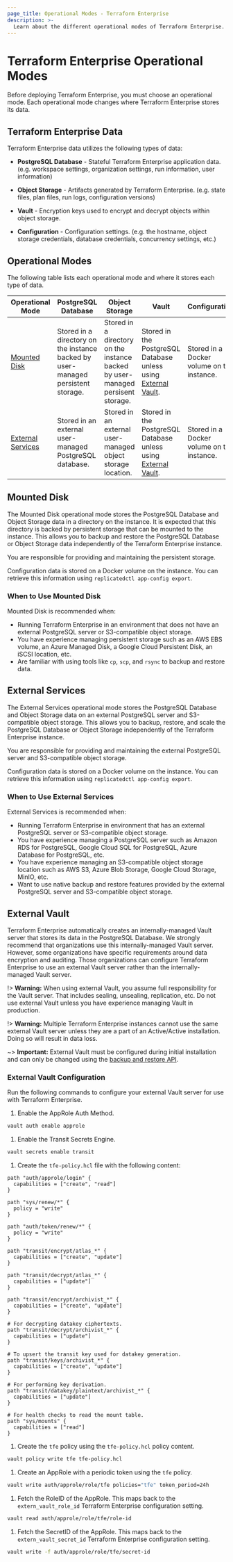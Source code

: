 ```yaml
---
page_title: Operational Modes - Terraform Enterprise
description: >-
  Learn about the different operational modes of Terraform Enterprise.
---
```


# Terraform Enterprise Operational Modes

Before deploying Terraform Enterprise, you must choose an operational mode.
Each operational mode changes where Terraform Enterprise stores its data.

## Terraform Enterprise Data

Terraform Enterprise data utilizes the following types of data:

- **PostgreSQL Database** - Stateful Terraform Enterprise application data. (e.g. workspace settings, organization settings, run information, user information)

- **Object Storage** - Artifacts generated by Terraform Enterprise. (e.g. state files, plan files, run logs, configuration versions)

- **Vault** - Encryption keys used to encrypt and decrypt objects within object storage.

- **Configuration** - Configuration settings. (e.g. the hostname, object storage credentials, database credentials, concurrency settings, etc.)

## Operational Modes

The following table lists each operational mode and where it stores each type of data.

| Operational Mode                        | PostgreSQL Database                                                              | Object Storage                                                                  | Vault                                                                             | Configuration                              |
| --------------------------------------- | -------------------------------------------------------------------------------- | ------------------------------------------------------------------------------- | --------------------------------------------------------------------------------- | ------------------------------------------ |
| [Mounted Disk](#mounted-disk)           | Stored in a directory on the instance backed by user-managed persistent storage. | Stored in a directory on the instance backed by user-managed persisent storage. | Stored in the PostgreSQL Database unless using [External Vault](#external-vault). | Stored in a Docker volume on the instance. |
| [External Services](#external-services) | Stored in an external user-managed PostgreSQL database.                          | Stored in an external user-managed object storage location.                     | Stored in the PostgreSQL Database unless using [External Vault](#external-vault). | Stored in a Docker volume on the instance. |

## Mounted Disk

The Mounted Disk operational mode stores the PostgreSQL Database and Object Storage data in a directory on the instance. It is expected that this directory is backed by persistent storage that can be mounted to the instance. This allows you to backup and restore the PostgreSQL Database or Object Storage data independently of the Terraform Enterprise instance.

You are responsible for providing and maintaining the persistent storage.

Configuration data is stored on a Docker volume on the instance. You can retrieve this information using `replicatedctl app-config export`.

### When to Use Mounted Disk

Mounted Disk is recommended when:

- Running Terraform Enterprise in an environment that does not have an external PostgreSQL server or S3-compatible object storage.
- You have experience managing persistent storage such as an AWS EBS volume, an Azure Managed Disk, a Google Cloud Persistent Disk, an iSCSI location, etc.
- Are familiar with using tools like `cp`, `scp`, and `rsync` to backup and restore data.

## External Services

The External Services operational mode stores the PostgreSQL Database and Object Storage data on an external PostgreSQL server and S3-compatible object storage. This allows you to backup, restore, and scale the PostgreSQL Database or Object Storage independently of the Terraform Enterprise instance.

You are responsible for providing and maintaining the external PostgreSQL server and S3-compatible object storage.

Configuration data is stored on a Docker volume on the instance. You can retrieve this information using `replicatedctl app-config export`.

### When to Use External Services

External Services is recommended when:

- Running Terraform Enterprise in environment that has an external PostgreSQL server or S3-compatible object storage.
- You have experience managing a PostgreSQL server such as Amazon RDS for PostgreSQL, Google Cloud SQL for PostgreSQL, Azure Database for PostgreSQL, etc.
- You have experience managing an S3-compatible object storage location such as AWS S3, Azure Blob Storage, Google Cloud Storage, MinIO, etc.
- Want to use native backup and restore features provided by the external PostgreSQL server and S3-compatible object storage.

## External Vault

Terraform Enterprise automatically creates an internally-managed Vault server that stores its data in the PostgreSQL Database. We strongly recommend that organizations use this internally-managed Vault server. However, some organizations have specific requirements around data encryption and auditing. Those organizations can configure Terraform Enterprise to use an external Vault server rather than the internally-managed Vault server.

!> **Warning:** When using external Vault, you assume full responsibility for the Vault server. That includes sealing, unsealing, replication, etc. Do not use external Vault unless you have experience managing Vault in production.

!> **Warning:** Multiple Terraform Enterprise instances cannot use the same external Vault server unless they are a part of an Active/Active installation. Doing so will result in data loss.

~> **Important:** External Vault must be configured during initial installation and can only be changed using the [backup and restore API](/enterprise/admin/infrastructure/backup-restore).

### External Vault Configuration

Run the following commands to configure your external Vault server for use with Terraform Enterprise.

1. Enable the AppRole Auth Method.

  ```sh
  vault auth enable approle
  ```

1. Enable the Transit Secrets Engine.

  ```sh
  vault secrets enable transit
  ```

1. Create the `tfe-policy.hcl` file with the following content:

  ```hcl
  path "auth/approle/login" {
    capabilities = ["create", "read"]
  }

  path "sys/renew/*" {
    policy = "write"
  }

  path "auth/token/renew/*" {
    policy = "write"
  }

  path "transit/encrypt/atlas_*" {
    capabilities = ["create", "update"]
  }

  path "transit/decrypt/atlas_*" {
    capabilities = ["update"]
  }

  path "transit/encrypt/archivist_*" {
    capabilities = ["create", "update"]
  }

  # For decrypting datakey ciphertexts.
  path "transit/decrypt/archivist_*" {
    capabilities = ["update"]
  }

  # To upsert the transit key used for datakey generation.
  path "transit/keys/archivist_*" {
    capabilities = ["create", "update"]
  }

  # For performing key derivation.
  path "transit/datakey/plaintext/archivist_*" {
    capabilities = ["update"]
  }

  # For health checks to read the mount table.
  path "sys/mounts" {
    capabilities = ["read"]
  }
  ```

1. Create the `tfe` policy using the `tfe-policy.hcl` policy content.

  ```sh
  vault policy write tfe tfe-policy.hcl
  ```

1. Create an AppRole with a periodic token using the `tfe` policy.

  ```sh
  vault write auth/approle/role/tfe policies="tfe" token_period=24h
  ```

1. Fetch the RoleID of the AppRole. This maps back to the `extern_vault_role_id` Terraform Enterprise configuration setting.

  ```sh
  vault read auth/approle/role/tfe/role-id
  ```

1. Fetch the SecretID of the AppRole. This maps back to the `extern_vault_secret_id` Terraform Enterprise configuration setting.

  ```sh
  vault write -f auth/approle/role/tfe/secret-id
  ```
